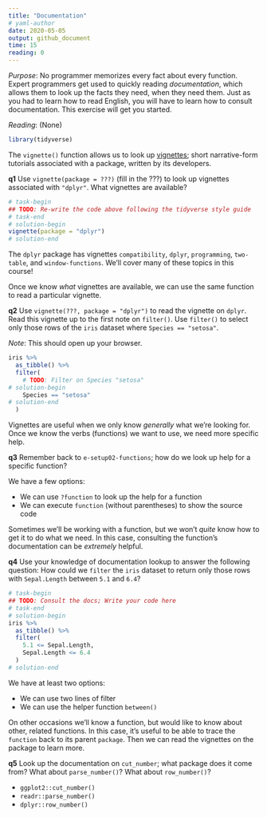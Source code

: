 ```yaml
---
title: "Documentation"
# yaml-author
date: 2020-05-05
output: github_document
time: 15
reading: 0
---
```


*Purpose*: No programmer memorizes every fact about every function. Expert
programmers get used to quickly reading *documentation*, which allows them to
look up the facts they need, when they need them. Just as you had to learn how
to read English, you will have to learn how to consult documentation. This
exercise will get you started.

*Reading*: (None)

```r
library(tidyverse)
```

The `vignette()` function allows us to look up
[vignettes](https://stat.ethz.ch/R-manual/R-devel/library/utils/html/vignette.html);
short narrative-form tutorials associated with a package, written by its
developers.

__q1__ Use `vignette(package = ???)` (fill in the ???) to look up vignettes
associated with `"dplyr"`. What vignettes are available?

```r
# task-begin
## TODO: Re-write the code above following the tidyverse style guide
# task-end
# solution-begin
vignette(package = "dplyr")
# solution-end
```

<!-- solution-begin -->
The `dplyr` package has vignettes `compatibility`, `dplyr`, `programming`,
`two-table`, and `window-functions`. We'll cover many of these topics
in this course!
<!-- solution-end -->

Once we know *what* vignettes are available, we can use the same function to
read a particular vignette.

__q2__ Use `vignette(???, package = "dplyr")` to read the vignette on `dplyr`.
Read this vignette up to the first note on `filter()`. Use `filter()` to select
only those rows of the `iris` dataset where `Species == "setosa"`.

*Note*: This should open up your browser.

```r
iris %>%
  as_tibble() %>%
  filter(
    # TODO: Filter on Species "setosa"
# solution-begin
    Species == "setosa"
# solution-end
  )
```

Vignettes are useful when we only know *generally* what we're looking for. Once
we know the verbs (functions) we want to use, we need more specific help.

__q3__ Remember back to `e-setup02-functions`; how do we look up help for a
specific function?

<!-- solution-begin -->
We have a few options:

- We can use `?function` to look up the help for a function
- We can execute `function` (without parentheses) to show the source code
<!-- solution-end -->

Sometimes we'll be working with a function, but we won't *quite* know how to get
it to do what we need. In this case, consulting the function's documentation can
be *extremely* helpful.

__q4__ Use your knowledge of documentation lookup to answer the following
question: How could we `filter` the `iris` dataset to return only those rows
with `Sepal.Length` between `5.1` and `6.4`?

```r
# task-begin
## TODO: Consult the docs; Write your code here
# task-end
# solution-begin
iris %>%
  as_tibble() %>%
  filter(
    5.1 <= Sepal.Length,
    Sepal.Length <= 6.4
  )
# solution-end
```

<!-- solution-begin -->
We have at least two options:

- We can use two lines of filter
- We can use the helper function `between()`
<!-- solution-end -->

On other occasions we'll know a function, but would like to know about other,
related functions. In this case, it's useful to be able to trace the `function`
back to its parent `package`. Then we can read the vignettes on the package to
learn more.

__q5__ Look up the documentation on `cut_number`; what package does it come
from? What about `parse_number()`? What about `row_number()`?

<!-- solution-begin -->
* `ggplot2::cut_number()`
* `readr::parse_number()`
* `dplyr::row_number()`
<!-- solution-end -->

<!-- include-exit-ticket -->
